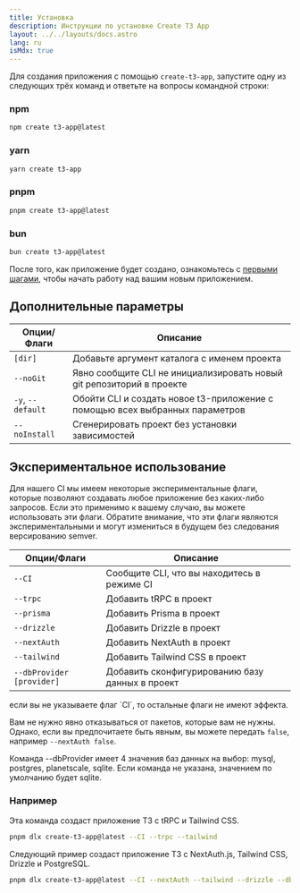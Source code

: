 ```yaml
---
title: Установка
description: Инструкции по установке Create T3 App
layout: ../../layouts/docs.astro
lang: ru
isMdx: true
---
```



Для создания приложения с помощью `create-t3-app`, запустите одну из следующих трёх команд и ответьте на вопросы командной строки:

### npm

```bash
npm create t3-app@latest
```

### yarn

```bash
yarn create t3-app
```

### pnpm

```bash
pnpm create t3-app@latest
```

### bun

```bash
bun create t3-app@latest
```

После того, как приложение будет создано, ознакомьтесь с [первыми шагами](/ru/usage/first-steps), чтобы начать работу над вашим новым приложением.

## Дополнительные параметры

| Опции/Флаги       | Описание                                                                     |
| ----------------- | ---------------------------------------------------------------------------- |
| `[dir]`           | Добавьте аргумент каталога с именем проекта                                  |
| `--noGit`         | Явно сообщите CLI не инициализировать новый git репозиторий в проекте        |
| `-y`, `--default` | Обойти CLI и создать новое t3-приложение с помощью всех выбранных параметров |
| `--noInstall`     | Сгенерировать проект без установки зависимостей                              |

## Экспериментальное использование

Для нашего CI мы имеем некоторые экспериментальные флаги, которые позволяют создавать любое приложение без каких-либо запросов. Если это применимо к вашему случаю, вы можете использовать эти флаги. Обратите внимание, что эти флаги являются экспериментальными и могут измениться в будущем без следования версированию semver.

| Опции/Флаги               | Описание                                        |
| ------------------------- | ----------------------------------------------- |
| `--CI`                    | Сообщите CLI, что вы находитесь в режиме CI     |
| `--trpc`                  | Добавить tRPC в проект                          |
| `--prisma`                | Добавить Prisma в проект                        |
| `--drizzle`               | Добавить Drizzle в проект                       |
| `--nextAuth`              | Добавить NextAuth в проект                      |
| `--tailwind`              | Добавить Tailwind CSS в проект                  |
| `--dbProvider [provider]` | Добавить сконфигурированию базу данных в проект |

<Callout type="warning">
  если вы не указываете флаг `CI`, то остальные флаги не имеют эффекта.
</Callout>

Вам не нужно явно отказываться от пакетов, которые вам не нужны. Однако, если вы предпочитаете быть явным, вы можете передать `false`, например `--nextAuth false`.

Команда --dbProvider имеет 4 значения баз данных на выбор: mysql, postgres, planetscale, sqlite. Если команда не указана, значением по умолчанию будет sqlite.

### Например

Эта команда создаст приложение T3 с tRPC и Tailwind CSS.

```bash
pnpm dlx create-t3-app@latest --CI --trpc --tailwind
```

Следующий пример создаст приложение T3 с NextAuth.js, Tailwind CSS, Drizzle и PostgreSQL.

```bash
pnpm dlx create-t3-app@latest --CI --nextAuth --tailwind --drizzle --dbProvider postgres
```
